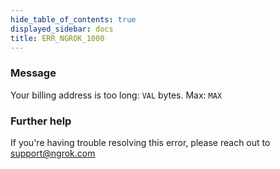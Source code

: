 ```yaml
---
hide_table_of_contents: true
displayed_sidebar: docs
title: ERR_NGROK_1000
---
```




### Message

Your billing address is too long: `VAL` bytes. Max: `MAX`

<ErrorDetails error="err_ngrok_1000" />

### Further help

If you're having trouble resolving this error, please reach out to [support@ngrok.com](mailto:support@ngrok.com?subject=Help%20with%20ERR_NGROK_1000)

